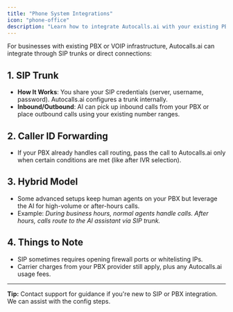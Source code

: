 ```yaml
---
title: "Phone System Integrations"
icon: "phone-office"
description: "Learn how to integrate Autocalls.ai with your existing PBX or VOIP infrastructure through SIP trunks"
---
```


For businesses with existing PBX or VOIP infrastructure, Autocalls.ai can integrate through SIP trunks or direct connections:

## 1. SIP Trunk

- **How It Works**: You share your SIP credentials (server, username, password). Autocalls.ai configures a trunk internally.
- **Inbound/Outbound**: AI can pick up inbound calls from your PBX or place outbound calls using your existing number ranges.

## 2. Caller ID Forwarding

- If your PBX already handles call routing, pass the call to Autocalls.ai only when certain conditions are met (like after IVR selection).

## 3. Hybrid Model

- Some advanced setups keep human agents on your PBX but leverage the AI for high-volume or after-hours calls.
- Example: _During business hours, normal agents handle calls. After hours, calls route to the AI assistant via SIP trunk._

## 4. Things to Note

- SIP sometimes requires opening firewall ports or whitelisting IPs.
- Carrier charges from your PBX provider still apply, plus any Autocalls.ai usage fees.

---

**Tip:** Contact support for guidance if you're new to SIP or PBX integration. We can assist with the config steps.
